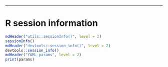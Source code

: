 * * *



# R session information {.tabset}

```r
mdHeader("utils::sessionInfo()", level = 2)
sessionInfo()
mdHeader("devtools::session_info()", level = 2)
devtools::session_info()
mdHeader("YAML params", level = 2)
print(params)
```



[bcbio]: https://bcbio-nextgen.readthedocs.io
[bcl2fastq]: https://support.illumina.com/downloads/bcl2fastq-conversion-software-v217.html
[biomaRt]: https://bioconductor.org/packages/release/bioc/html/biomaRt.html
[Ensembl]: http://useast.ensembl.org/Drosophila_melanogaster/Info/Index
[inDrop]: http://1cell-bio.com
[Matrix]: https://cran.r-project.org/web/packages/Matrix/index.html
[Orchestra]: https://wiki.med.harvard.edu/Orchestra
[R]: https://www.r-project.org
[rapmap]: https://github.com/COMBINE-lab/RapMap
[scRNA-seq]: http://bcbio-nextgen.readthedocs.io/en/latest/contents/configuration.html#single-cell-rna-sequencing
[Seurat]: http://satijalab.org/seurat
[umis]: https://github.com/vals/umis
